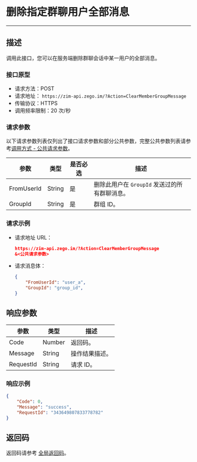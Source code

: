 

# 删除指定群聊用户全部消息

---

## 描述

调用此接口，您可以在服务端删除群聊会话中某一用户的全部消息。

### 接口原型
- 请求方法：POST
- 请求地址： `https://zim-api.zego.im/?Action=ClearMemberGroupMessage`
- 传输协议：HTTPS
- 调用频率限制：20 次/秒

### 请求参数

以下请求参数列表仅列出了接口请求参数和部分公共参数，完整公共参数列表请参考[调用方式 - 公共请求参数](./../accessing-server-apis.mdx#公共请求参数)。

| 参数 | 类型 | 是否必选 | 描述 |
|------|------|----------|------|
| FromUserId | String | 是 | 删除此用户在 `GroupId` 发送过的所有群聊消息。 |
| GroupId | String | 是 | 群组 ID。 |

### 请求示例

- 请求地址 URL：

  ```json
  https://zim-api.zego.im/?Action=ClearMemberGroupMessage
  &<公共请求参数>
  ```

- 请求消息体：
  ```json
  {
      "FromUserId": "user_a",
      "GroupId": "group_id",
  }
  ```
  
## 响应参数
| 参数 | 类型 | 描述 |
|------|------|------|
| Code | Number | 返回码。 |
| Message | String | 操作结果描述。 |
| RequestId | String | 请求 ID。 |

### 响应示例

```json
{
    "Code": 0,
    "Message": "success",
    "RequestId": "343649807833778782"
}
```

## 返回码

返回码请参考 [全局返回码](../return-codes.mdx)。
